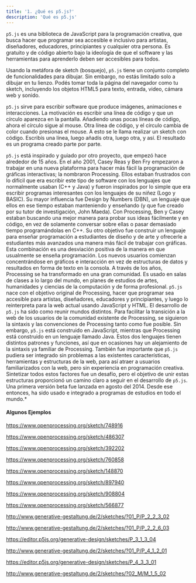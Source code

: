 ```yaml
---
title: '1. ¿Qué es p5.js?'
description: 'Qué es p5.js'
---
```


`p5.js` es una biblioteca de JavaScript para la programación creativa, que busca hacer que programar sea accesible e inclusivo para artistas, diseñadores, educadores, principiantes y cualquier otra persona. Es gratuito y de código abierto bajo la ideología de que el software y las herramientas para aprenderlo deben ser accesibles para todos.

Usando la metáfora de sketch (bosquejo), `p5.js` tiene un conjunto completo de funcionalidades para dibujar. Sin embargo, no estás limitado solo a dibujar en tu lienzo. Podés tomar toda la página del navegador como tu sketch, incluyendo los objetos HTML5 para texto, entrada, video, cámara web y sonido.

`p5.js` sirve para escribir software que produce imágenes, animaciones e interacciones. La motivación es escribir una línea de código y que un círculo aparezca en la pantalla. Añadiendo unas pocas líneas de código, ahora el círculo sigue al mouse. Otra línea de código, y el círculo cambia de color cuando presionas el mouse. A esto se le llama realizar un sketch con código. Escribís una línea, luego añadís otra, luego otra, y así. El resultado es un programa creado parte por parte.

`p5.js` está inspirado y guiado por otro proyecto, que empezó hace alrededor de 15 años. En el año 2001, Casey Reas y Ben Fry empezaron a trabajar en una nueva plataforma para hacer más fácil la programación de gráficas interactivas; la nombraron Processing. Ellos estaban frustrados con lo difícil que era escribir este tipo de software con los lenguajes que normalmente usaban (C++ y Java) y fueron inspirados por lo simple que era escribir programas interesantes con los lenguajes de su niñez (Logo y BASIC). Su mayor influencia fue Design by Numbers (DBN), un lenguaje que ellos en ese tiempo estaban manteniendo y enseñando (y que fue creado por su tutor de investigación, John Maeda). Con Processing, Ben y Casey estaban buscando una mejor manera para probar sus ideas fácilmente y en código, en vez de solamente conversar sobre ellas o pasar demasiado tiempo programándolas en C++. Su otro objetivo fue construir un lenguaje para enseñar programación a estudiantes de diseño y de arte y ofrecerle a estudiantes más avanzados una manera más fácil de trabajar con gráficas. Esta combinación es una desviación positiva de la manera en que usualmente se enseña programación. Los nuevos usuarios comienzan concentrándose en gráficos e interacción en vez de estructuras de datos y resultados en forma de texto en la consola. A través de los años, Processing se ha transformado en una gran comunidad. Es usado en salas de clases a lo largo del mundo, en planes de estudios de artes, humanidades y ciencias de la computación y de forma profesional. `p5.js` nace con el objetivo original de Processing, hacer que programar sea accesible para artistas, diseñadores, educadores y principiantes, y luego lo reinterpreta para la web actual usando JavaScript y HTML. El desarrollo de `p5.js` ha sido como reunir mundos distintos. Para facilitar la transición a la web de los usuarios de la comunidad existente de Processing, se siguieron la sintaxis y las convenciones de Processing tanto como fue posible. Sin embargo, `p5.js` está construido en JavaScript, mientras que Processing está construido en un lenguaje llamado Java. Estos dos lenguajes tienen distintos patrones y funciones, así que en ocasiones hay un alejamiento de la sintaxis ya familiar de Processing. También fue importante que `p5.js` pudiera ser integrado sin problemas a las existentes características, herramientas y estructuras de la web, para así atraer a usuarios familiarizados con la web, pero sin experiencia en programación creativa. Sintetizar todos estos factores fue un desafío, pero el objetivo de unir estas estructuras proporcionó un camino claro a seguir en el desarrollo de `p5.js`. Una primera versión beta fue lanzada en agosto del 2014. Desde ese entonces, ha sido usado e integrado a programas de estudios en todo el mundo.*

#### Algunos Ejemplos

https://www.openprocessing.org/sketch/748916

https://www.openprocessing.org/sketch/486307

https://www.openprocessing.org/sketch/392202

https://www.openprocessing.org/sketch/760858

https://www.openprocessing.org/sketch/148870

https://www.openprocessing.org/sketch/897940

https://www.openprocessing.org/sketch/908804

https://www.openprocessing.org/sketch/566877

http://www.generative-gestaltung.de/2/sketches/?01_P/P_2_2_3_02

http://www.generative-gestaltung.de/2/sketches/?01_P/P_2_2_6_03

https://editor.p5js.org/generative-design/sketches/P_3_1_3_04

http://www.generative-gestaltung.de/2/sketches/?01_P/P_4_1_2_01

https://editor.p5js.org/generative-design/sketches/P_4_3_3_01

http://www.generative-gestaltung.de/2/sketches/?02_M/M_1_5_02
